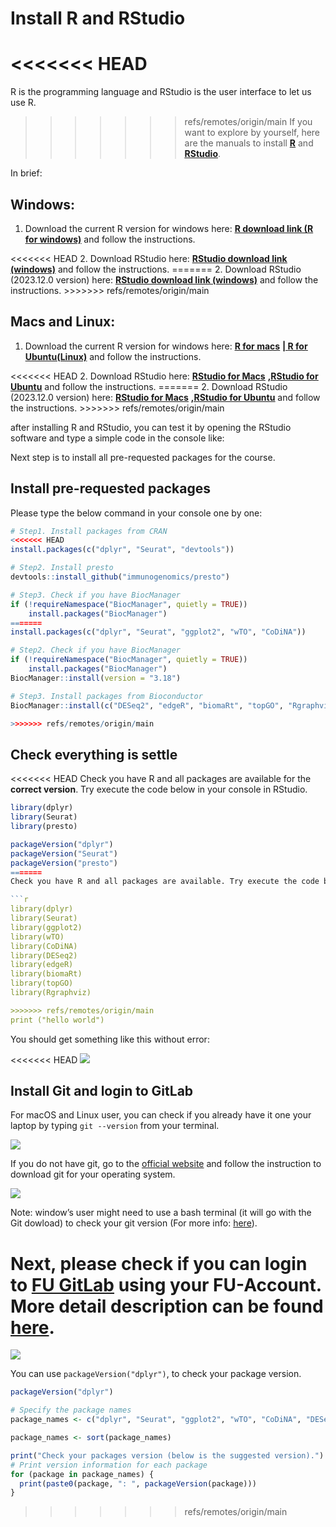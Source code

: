 # Install R and RStudio

<<<<<<< HEAD
=======
R is the programming language and RStudio is the user interface to let us use R.

>>>>>>> refs/remotes/origin/main
If you want to explore by yourself, here are the manuals to install [[**R**]{.underline}](https://cran.r-project.org/mirrors.html) and [[**RStudio**]{.underline}](https://posit.co/download/rstudio-desktop/).

In brief:

## Windows:

1.  Download the current R version for windows here: [[**R download link (R for windows)**]{.underline}](https://cran.rstudio.com/bin/windows/base/R-4.3.2-win.exe) and follow the instructions.

<<<<<<< HEAD
2.  Download RStudio here: [[**RStudio download link (windows)**]{.underline}](https://download1.rstudio.org/electron/windows/RStudio-2023.12.0-369.exe) and follow the instructions.
=======
2.  Download RStudio (2023.12.0 version) here: [[**RStudio download link (windows)**]{.underline}](https://download1.rstudio.org/electron/windows/RStudio-2023.12.0-369.exe) and follow the instructions.
>>>>>>> refs/remotes/origin/main

## Macs and Linux:

1.  Download the current R version for windows here: [[**R for macs**]{.underline}](https://ftp.fau.de/cran/bin/macosx/big-sur-arm64/base/R-4.3.2-arm64.pkg) [**\| [R for Ubuntu(Linux)](https://ftp.fau.de/cran/bin/linux/ubuntu)**]{.underline} and follow the instructions.

<<<<<<< HEAD
2.  Download RStudio here: [[**RStudio for Macs**]{.underline}](https://download1.rstudio.org/electron/macos/RStudio-2023.12.0-369.dmg) [**,[RStudio for Ubuntu](https://download1.rstudio.org/electron/focal/amd64/rstudio-2023.12.0-369-amd64.deb)**]{.underline} and follow the instructions.
=======
2.  Download RStudio (2023.12.0 version) here: [[**RStudio for Macs**]{.underline}](https://download1.rstudio.org/electron/macos/RStudio-2023.12.0-369.dmg) [**,[RStudio for Ubuntu](https://download1.rstudio.org/electron/focal/amd64/rstudio-2023.12.0-369-amd64.deb)**]{.underline} and follow the instructions.
>>>>>>> refs/remotes/origin/main

after installing R and RStudio, you can test it by opening the RStudio software and type a simple code in the console like:

Next step is to install all pre-requested packages for the course.

## Install pre-requested packages

Please type the below command in your console one by one:

```r
# Step1. Install packages from CRAN
<<<<<<< HEAD
install.packages(c("dplyr", "Seurat", "devtools"))

# Step2. Install presto
devtools::install_github("immunogenomics/presto")

# Step3. Check if you have BiocManager
if (!requireNamespace("BiocManager", quietly = TRUE))
    install.packages("BiocManager")
=======
install.packages(c("dplyr", "Seurat", "ggplot2", "wTO", "CoDiNA"))

# Step2. Check if you have BiocManager
if (!requireNamespace("BiocManager", quietly = TRUE))
    install.packages("BiocManager")
BiocManager::install(version = "3.18")

# Step3. Install packages from Bioconductor
BiocManager::install(c("DESeq2", "edgeR", "biomaRt", "topGO", "Rgraphviz"))

>>>>>>> refs/remotes/origin/main
```

## Check everything is settle

<<<<<<< HEAD
Check you have R and all packages are available for the **correct version**. Try execute the code below in your console in RStudio.

```r
library(dplyr)
library(Seurat)
library(presto)

packageVersion("dplyr")
packageVersion("Seurat")
packageVersion("presto")
=======
Check you have R and all packages are available. Try execute the code below in your console in RStudio.

```r
library(dplyr)
library(Seurat)
library(ggplot2)
library(wTO)
library(CoDiNA)
library(DESeq2)
library(edgeR)
library(biomaRt)
library(topGO)
library(Rgraphviz)

>>>>>>> refs/remotes/origin/main
print ("hello world")
```

You should get something like this without error:

<<<<<<< HEAD
![](images/clipboard-3072330616.png)

## Install Git and login to GitLab

For macOS and Linux user, you can check if you already have it one your laptop by typing `git --version` from your terminal.

![](images/clipboard-357840708.png)

If you do not have git, go to the [official website](https://git-scm.com/downloads) and follow the instruction to download git for your operating system.

![](images/clipboard-918999991.png)

Note: window's user might need to use a bash terminal (it will go with the Git dowload) to check your git version (For more info: [here](https://gitforwindows.org/)).

Next, please check if you can login to [FU GitLab](https://git.imp.fu-berlin.de/users/sign_in) using your FU-Account. More detail description can be found [here](https://www.mi.fu-berlin.de/w/IT/GitLab).
=======
![](figures/checkR_RStudio.png)

You can use `packageVersion("dplyr")`, to check your package version.

```r
packageVersion("dplyr")
```

```r
# Specify the package names
package_names <- c("dplyr", "Seurat", "ggplot2", "wTO", "CoDiNA", "DESeq2", "edgeR", "biomaRt", "topGO", "Rgraphviz")

package_names <- sort(package_names)

print("Check your packages version (below is the suggested version).")
# Print version information for each package
for (package in package_names) {
  print(paste0(package, ": ", packageVersion(package)))
}

```
>>>>>>> refs/remotes/origin/main
